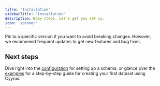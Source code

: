 ```yaml
---
title: 'Installation'
sidebarTitle: 'Installation'
description: Baby steps. Let's get you set up.
icon: 'spinner'
---
```


<Card title="Cyyrus is under active development" icon="excavator" iconType="duotone">
Pin to a specific version if you want to avoid breaking changes.
However, we recommend frequent updates to get new features and bug fixes.
</Card>


<Installation />

## Next steps

Dive right into the [configuration](/quickstart/library/configuration) for setting up a schema, or glance over the [examples](https://github.com/wizenheimer/cyyrus/tree/master/examples) for a step-by-step guide for creating your first dataset using Cyyrus.